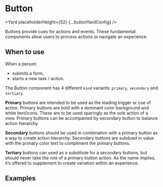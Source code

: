 <!--
Copyright (c) Uber Technologies, Inc.

This source code is licensed under the MIT license found in the
LICENSE file in the root directory of this source tree.
-->





<SEO
  description="Buttons provide cues for actions and events. These fundamental components allow users to process actions or navigate an experience."
  keywords="button, react button, react cta, react call to action"
/>


# Button

<Yard placeholderHeight={52} {...buttonYardConfig} />

Buttons provide cues for actions and events. These fundamental components allow users to process actions or navigate an experience.

## When to use

When a person:

- submits a form,
- starts a new task / action.

The Button component has 4 different `kind` variants: `primary`, `secondary` and `tertiary`.

**Primary** buttons are intended to be used as the leading trigger or cue of action. Primary buttons are
bold with a dominant color background and white text/icons. These are to be used sparingly as the
sole action of a view. Primary buttons can be accompanied by secondary button to balance action hierarchy.

**Secondary** buttons should be used in combination with a primary button as a way to create action hierarchy.
Secondary buttons are subdued in value with the primary color text to compliment the primary buttons.

**Tertiary** buttons can used as a substitute for a secondary buttons, but should never take the role of a
primary button action. As the name implies, it’s offered to supplement to create variation within an experience.

## Examples

<Example title="Basic usage" path="button/basic.tsx">
  <BasicButton />
</Example>

<Example title="Kinds" path="button/kinds.tsx">
  <Kinds />
</Example>

<Example title="States" path="button/states.tsx">
  <States />
</Example>

<Example title="Sizes" path="button/sizes.tsx">
  <Sizes />
</Example>

<Example title="Shapes" path="button/shapes.tsx">
  <Shapes />
</Example>

<Example title="Adding enhancers" path="button/with-enhancers.tsx">
  <WithEnhancer />
</Example>

<Example title="As a dropdown" path="button/dropdown.tsx">
  <Dropdown />
</Example>

<Example title="As an anchor" path="button/as-an-anchor.tsx">
  <ButtonAsAnAnchor />
</Example>

<Exports component={ButtonExports} title="Button exports" path="baseui/button" />
